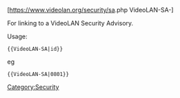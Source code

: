 [https://www.videolan.org/security/sa{{{1}}}.php VideoLAN-SA-{{{1}}}]<noinclude>

For linking to a VideoLAN Security Advisory.

Usage:
 <nowiki>{{VideoLAN-SA|id}}</nowiki>

eg
{{VideoLAN-SA|0801}}
 <nowiki>{{VideoLAN-SA|0801}}</nowiki>

[[Category:Security]]
</noinclude>